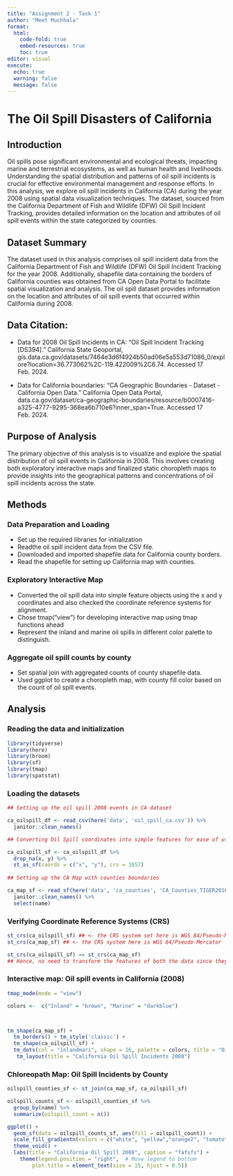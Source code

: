 ```yaml
---
title: "Assignment 2 - Task 1"
author: "Meet Muchhala"
format: 
  html:
    code-fold: true
    embed-resources: true
    toc: true
editor: visual
execute: 
  echo: true
  warning: false
  message: false
---
```


# The Oil Spill Disasters of California

## Introduction

Oil spills pose significant environmental and ecological threats, impacting marine and terrestrial ecosystems, as well as human health and livelihoods. Understanding the spatial distribution and patterns of oil spill incidents is crucial for effective environmental management and response efforts. In this analysis, we explore oil spill incidents in California (CA) during the year 2008 using spatial data visualization techniques. The dataset, sourced from the California Department of Fish and Wildlife (DFW) Oil Spill Incident Tracking, provides detailed information on the location and attributes of oil spill events within the state categorized by counties.

## Dataset Summary

The dataset used in this analysis comprises oil spill incident data from the California Department of Fish and Wildlife (DFW) Oil Spill Incident Tracking for the year 2008. Additionally, shapefile data containing the borders of California counties was obtained from CA Open Data Portal to facilitate spatial visualization and analysis. The oil spill dataset provides information on the location and attributes of oil spill events that occurred within California during 2008.

## Data Citation:

-   Data for 2008 Oil Spill Incidents in CA: “Oil Spill Incident Tracking \[DS394\].” California State Geoportal, gis.data.ca.gov/datasets/7464e3d6f4924b50ad06e5a553d71086_0/explore?location=36.773062%2C-119.422009%2C6.74. Accessed 17 Feb. 2024.

-   Data for California boundaries: “CA Geographic Boundaries - Dataset - California Open Data.” California Open Data Portal, data.ca.gov/dataset/ca-geographic-boundaries/resource/b0007416-a325-4777-9295-368ea6b710e6?inner_span=True. Accessed 17 Feb. 2024.

## Purpose of Analysis

The primary objective of this analysis is to visualize and explore the spatial distribution of oil spill events in California in 2008. This involves creating both exploratory interactive maps and finalized static choropleth maps to provide insights into the geographical patterns and concentrations of oil spill incidents across the state.

## Methods

### Data Preparation and Loading

- Set up the required libraries for initialization
- Readthe oil spill incident data from the CSV file.
- Downloaded and imported shapefile data for California county borders.
- Read the shapefile for setting up California map with counties.

### Exploratory Interactive Map

- Converted the oil spill data into simple feature objects using the x and y coordinates and also checked the coordinate reference systems for alignment.
- Chose tmap("view") for developing interactive map using tmap functions ahead
- Represent the inland and marine oil spills in different color palette to distinguish.

### Aggregate oil spill counts by county

- Set spatial join with aggregated counts of county shapefile data.
- Used ggplot to create a choropleth map, with county fill color based on the count of oil spill events.

## Analysis

### Reading the data and initialization

```r


library(tidyverse)
library(here)
library(broom)
library(sf)
library(tmap)
library(spatstat)
```

### Loading the datasets 

```r

## Setting up the oil spill 2008 events in CA dataset

ca_oilspill_df <- read_csv(here('data', 'oil_spill_ca.csv')) %>% 
  janitor::clean_names()

## Converting Oil Spill coordinates into simple features for ease of use and analysis

ca_oilspill_sf <- ca_oilspill_df %>% 
  drop_na(x, y) %>% 
  st_as_sf(coords = c("x", "y"), crs = 3857) 
  
## Setting up the CA Map with counties boundaries 

ca_map_sf <- read_sf(here('data', 'ca_counties', 'CA_Counties_TIGER2016.shp')) %>% 
  janitor::clean_names() %>% 
  select(name)

```


### Verifying Coordinate Reference Systems (CRS)

```r


st_crs(ca_oilspill_sf) ## <- the CRS system set here is WGS 84/Pseudo-Mercator
st_crs(ca_map_sf) ## <- the CRS system here is WGS 84/Pseudo-Mercator 

st_crs(ca_oilspill_sf) == st_crs(ca_map_sf)
## Hence, no need to transform the features of both the data since they align. 


```

### Interactive map: Oil spill events in California (2008)

```r

tmap_mode(mode = "view") 

colors <-  c("Inland" = "brown", "Marine" = "darkblue")



tm_shape(ca_map_sf) +
  tm_borders() + tm_style('classic') +
  tm_shape(ca_oilspill_sf) +
  tm_dots(col = "inlandmari", shape = 16, palette = colors, title = "Oil Spills Locations") +
   tm_layout(title = "California Oil Spill Incidents 2008")

```

### Chloreopath Map: Oil Spill Incidents by County 

```r
oilspill_counties_sf <- st_join(ca_map_sf, ca_oilspill_sf)

oilspill_counts_sf <- oilspill_counties_sf %>%
  group_by(name) %>% 
  summarize(oilspill_count = n())

ggplot() +
  geom_sf(data = oilspill_counts_sf, aes(fill = oilspill_count)) +
  scale_fill_gradientn(colors = c("white", "yellow","orange2", "tomato", "red4"), name = "Number of Oil Spills") +
  theme_void() +
  labs(title = "California Oil Spill 2008", caption = "fafsfs") + 
    theme(legend.position = "right",  # Move legend to bottom
        plot.title = element_text(size = 15, hjust = 0.5))
  
  

```
